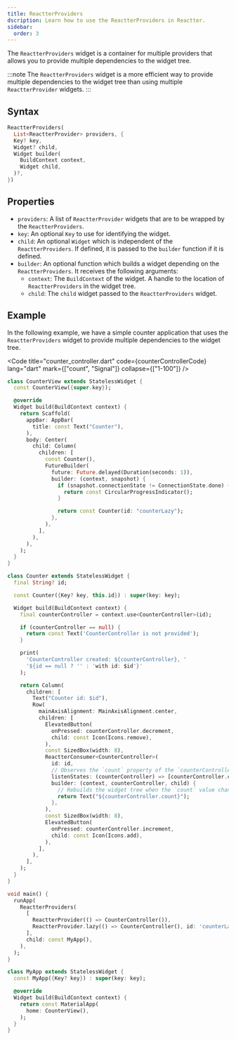 ```yaml
---
title: ReactterProviders
dscription: Learn how to use the ReactterProviders in Reactter.
sidebar:
  order: 3
---
```


The <HT>`ReactterProviders`</HT> widget is a container for multiple providers that allows you to provide multiple dependencies to the widget tree. 

:::note
The <HT>`ReactterProviders`</HT> widget is a more efficient way to provide multiple dependencies to the widget tree than using multiple <HT>`ReactterProvider`</HT> widgets.
:::

## Syntax

```dart showLineNumbers=false
ReactterProviders(
  List<ReactterProvider> providers, {
  Key? key,
  Widget? child,
  Widget builder(
    BuildContext context,
    Widget child,
  )?,
})
```

## Properties

- `providers`: A list of <HT>`ReactterProvider`</HT> widgets that are to be wrapped by the <HT>`ReactterProviders`</HT>.
- `key`: An optional <HT>`Key`</HT> to use for identifying the widget.
- `child`: An optional <HT>`Widget`</HT> which is independent of the <HT>`ReactterProviders`</HT>.
  If defined, it is passed to the <HM>`builder`</HM> function if it is defined.
- <HM>`builder`</HM>: An optional function which builds a widget depending on the <HT>`ReactterProviders`</HT>.
It receives the following arguments:
  - `context`: The <HM>`BuildContext`</HM> of the widget. A handle to the location of <HT>`ReactterProviders`</HT> in the widget tree.
  - `child`: The `child` widget passed to the <HT>`ReactterProviders`</HT> widget.

## Example

In the following example, we have a simple counter application that uses the <HT>`ReactterProviders`</HT> widget to provide multiple dependencies to the widget tree.

<Code title="counter_controller.dart" code={counterControllerCode} lang="dart" mark={["count", "Signal"]} collapse={["1-100"]}  />

```dart title="counter_view.dart" collapse={1-100} "ReactterConsumer" "context.use"
class CounterView extends StatelessWidget {
  const CounterView({super.key});

  @override
  Widget build(BuildContext context) {
    return Scaffold(
      appBar: AppBar(
        title: const Text("Counter"),
      ),
      body: Center(
        child: Column(
          children: [
            const Counter(),
            FutureBuilder(
              future: Future.delayed(Duration(seconds: 1)),
              builder: (context, snapshot) {
                if (snapshot.connectionState != ConnectionState.done) {
                  return const CircularProgressIndicator();
                }

                return const Counter(id: "counterLazy");
              },
            ),
          ],
        ),
      ),
    );
  }
}

class Counter extends StatelessWidget {
  final String? id;

  const Counter({Key? key, this.id}) : super(key: key);

  Widget build(BuildContext context) {
    final counterController = context.use<CounterController>(id);

    if (counterController == null) {
      return const Text('CounterController is not provided');
    }

    print(
      'CounterController created: ${counterController}, '
      '${id == null ? '' : 'with id: $id'}'
    );

    return Column(
      children: [
        Text("Counter id: $id"),
        Row(
          mainAxisAlignment: MainAxisAlignment.center,
          children: [
            ElevatedButton(
              onPressed: counterController.decrement,
              child: const Icon(Icons.remove),
            ),
            const SizedBox(width: 8),
            ReactterConsumer<CounterController>(
              id: id,
              // Observes the `count` property of the `counterController` instance
              listenStates: (counterController) => [counterController.count],
              builder: (context, counterController, child) {
                // Rebuilds the widget tree when the `count` value changes
                return Text("${counterController.count}");
              },
            ),
            const SizedBox(width: 8),
            ElevatedButton(
              onPressed: counterController.increment,
              child: const Icon(Icons.add),
            ),
          ],
        ),
      ],
    );
  }
}
```

```dart title="main.dart" collapse={12-22} "ReactterProviders" "ReactterProvider" "ReactterProvider.lazy"
void main() {
  runApp(
    ReactterProviders(
      [
        ReactterProvider(() => CounterController()),
        ReactterProvider.lazy(() => CounterController(), id: 'counterLazy'),
      ],
      child: const MyApp(),
    ),
  );
}

class MyApp extends StatelessWidget {
  const MyApp({Key? key}) : super(key: key);

  @override
  Widget build(BuildContext context) {
    return const MaterialApp(
      home: CounterView(),
    );
  }
}
```
